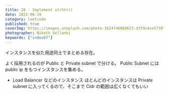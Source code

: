 ```yaml
---
title: 28 - Implement strStr()
date: 2021-06-19
category: leetcode
published: true
coverImg: https://images.unsplash.com/photo-1624746068623-d3f9c4ce5739?ixid=MnwxMjA3fDB8MHxlZGl0b3JpYWwtZmVlZHw1fHx8ZW58MHx8fHw%3D&ixlib=rb-1.2.1&auto=format&fit=crop&w=400&q=60
photographer: Niketh Vellanki
keywords: ["indexOf"]
---
```


インスタンスを似た用途同士でまとめる存在。

よく採用されるのが Public と Private subnet で分ける。
Public Subnet には public ip をもつインスタンスを集める。

- Load Balancer などのインスタンス
  ほとんどのインスタンスは Private subnet に入ってくるので、そこまで Cidr の範囲は広くなくてもいい

